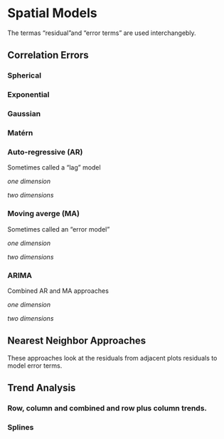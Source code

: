 # Spatial Models

The termas "residual"and "error terms" are used interchangebly. 


## Correlation Errors

### Spherical

### Exponential

### Gaussian

### Matérn

### Auto-regressive (AR)
Sometimes called a "lag" model

*one dimension*


*two dimensions*


### Moving averge (MA)
Sometimes called an "error model"

*one dimension*


*two dimensions*



### ARIMA 
Combined AR and MA approaches

*one dimension*


*two dimensions*

## Nearest Neighbor Approaches

These approaches look at the residuals from adjacent plots residuals to model error terms. 

## Trend Analysis

### Row, column and combined and row plus column trends. 

### Splines

